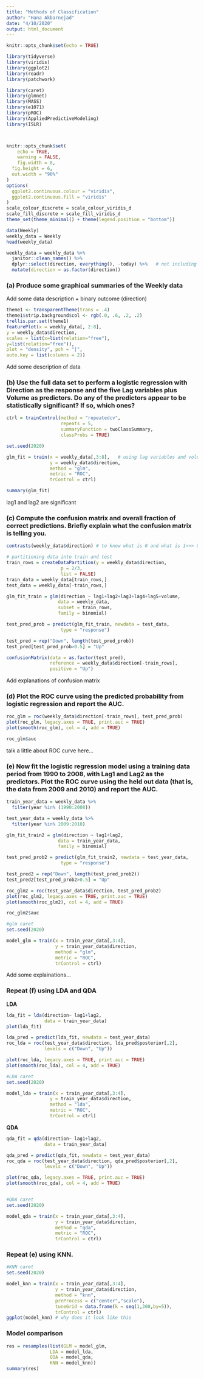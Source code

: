 ```yaml
---
title: "Methods of Classification"
author: "Hana Akbarnejad"
date: "4/10/2020"
output: html_document
---
```


```r
knitr::opts_chunk$set(echo = TRUE)

library(tidyverse)
library(viridis)
library(ggplot2)
library(readr)
library(patchwork)

library(caret)
library(glmnet)
library(MASS)
library(e1071)
library(pROC)
library(AppliedPredictiveModeling)
library(ISLR)



knitr::opts_chunk$set(
	echo = TRUE,
	warning = FALSE,
	fig.width = 8, 
  fig.height = 6,
  out.width = "90%"
)
options(
  ggplot2.continuous.colour = "viridis",
  ggplot2.continuous.fill = "viridis"
)
scale_colour_discrete = scale_colour_viridis_d
scale_fill_discrete = scale_fill_viridis_d
theme_set(theme_minimal() + theme(legend.position = "bottom"))
```


\newpage

```r

data(Weekly)
weekly_data = Weekly
head(weekly_data)

weekly_data = weekly_data %>%
  janitor::clean_names() %>% 
  dplyr::select(direction, everything(), -today) %>%   # not including year (?)
  mutate(direction = as.factor(direction))
```

### (a) Produce some graphical summaries of the Weekly data

Add some data description + binary outcome (direction)

```r

theme1 <- transparentTheme(trans = .4)
theme1$strip.background$col <- rgb(.0, .6, .2, .2)
trellis.par.set(theme1)
featurePlot(x = weekly_data[, 2:8],
y = weekly_data$direction,
scales = list(x=list(relation="free"),
y=list(relation="free")),
plot = "density", pch = "|",
auto.key = list(columns = 2))
```

Add some description of data

### (b) Use the full data set to perform a logistic regression with Direction as the response and the five Lag variables plus Volume as predictors. Do any of the predictors appear to be statistically significant? If so, which ones?

```r

ctrl = trainControl(method = "repeatedcv",
                    repeats = 5,
                    summaryFunction = twoClassSummary,
                    classProbs = TRUE)

set.seed(2020)

glm_fit = train(x = weekly_data[,3:8],   # using lag variables and volume as predictors
                y = weekly_data$direction,
                method = "glm",
                metric = "ROC",
                trControl = ctrl)

summary(glm_fit)
```

lag1 and lag2 are significant

### (c) Compute the confusion matrix and overall fraction of correct predictions. Briefly explain what the confusion matrix is telling you.

```r

contrasts(weekly_data$direction) # to know what is 0 and what is 1>>> 0:down, 1:up

# partitioning data into train and test
train_rows = createDataPartition(y = weekly_data$direction,
                    p = 2/3,
                    list = FALSE)
train_data = weekly_data[train_rows,]
test_data = weekly_data[-train_rows,]

glm_fit_train = glm(direction ~ lag1+lag2+lag3+lag4+lag5+volume,
                   data = weekly_data,
                   subset = train_rows,
                   family = binomial)

test_pred_prob = predict(glm_fit_train, newdata = test_data,
                    type = "response")

test_pred = rep("Down", length(test_pred_prob))
test_pred[test_pred_prob>0.5] = "Up"

confusionMatrix(data = as.factor(test_pred),
                reference = weekly_data$direction[-train_rows],
                positive = "Up")
```

Add explanations of confusion matrix

### (d) Plot the ROC curve using the predicted probability from logistic regression and report the AUC.
```r

roc_glm = roc(weekly_data$direction[-train_rows], test_pred_prob)
plot(roc_glm, legacy.axes = TRUE, print.auc = TRUE)
plot(smooth(roc_glm), col = 4, add = TRUE)

roc_glm$auc
```

talk a little about ROC curve here...

### (e) Now fit the logistic regression model using a training data period from 1990 to 2008, with Lag1 and Lag2 as the predictors. Plot the ROC curve using the held out data (that is, the data from 2009 and 2010) and report the AUC.
```r

train_year_data = weekly_data %>% 
  filter(year %in% (1990:2008))

test_year_data = weekly_data %>% 
  filter(year %in% 2009:2010)

glm_fit_train2 = glm(direction ~ lag1+lag2,
                   data = train_year_data,
                   family = binomial)

test_pred_prob2 = predict(glm_fit_train2, newdata = test_year_data,
                    type = "response")

test_pred2 = rep("Down", length(test_pred_prob2))
test_pred2[test_pred_prob2>0.5] = "Up"

roc_glm2 = roc(test_year_data$direction, test_pred_prob2)
plot(roc_glm2, legacy.axes = TRUE, print.auc = TRUE)
plot(smooth(roc_glm2), col = 4, add = TRUE)

roc_glm2$auc

#glm caret
set.seed(2020)

model_glm = train(x = train_year_data[,3:4],
                  y = train_year_data$direction,
                  method = "glm",
                  metric = "ROC",
                  trControl = ctrl)
```

Add some explainations...

### Repeat (f) using LDA and QDA

**LDA**
```r

lda_fit = lda(direction~ lag1+lag2,
              data = train_year_data)
plot(lda_fit)

lda_pred = predict(lda_fit, newdata = test_year_data)
roc_lda = roc(test_year_data$direction, lda_pred$posterior[,2],
              levels = c("Down", "Up"))

plot(roc_lda, legacy.axes = TRUE, print.auc = TRUE)
plot(smooth(roc_lda), col = 4, add = TRUE)

#LDA caret
set.seed(2020)

model_lda = train(x = train_year_data[,3:4],
                y = train_year_data$direction,
                method = "lda",
                metric = "ROC",
                trControl = ctrl)
```


**QDA**
```r

qda_fit = qda(direction~ lag1+lag2,
              data = train_year_data)

qda_pred = predict(qda_fit, newdata = test_year_data)
roc_qda = roc(test_year_data$direction, qda_pred$posterior[,2],
              levels = c("Down", "Up"))

plot(roc_qda, legacy.axes = TRUE, print.auc = TRUE)
plot(smooth(roc_qda), col = 4, add = TRUE)


#QDA caret
set.seed(2020)

model_qda = train(x = train_year_data[,3:4],
                  y = train_year_data$direction,
                  method = "qda",
                  metric = "ROC",
                  trControl = ctrl)
```

### Repeat (e) using KNN.
```r

#KNN caret
set.seed(2020)

model_knn = train(x = train_year_data[,3:4],
                  y = train_year_data$direction,
                  method = "knn",
                  preProcess = c("center","scale"),
                  tuneGrid = data.frame(k = seq(1,300,by=5)),
                  trControl = ctrl)
ggplot(model_knn) # why does it look like this
```

### Model comparison
```r

res = resamples(list(GLM = model_glm,
                LDA = model_lda,
                QDA = model_qda,
                KNN = model_knn))
summary(res)
```

